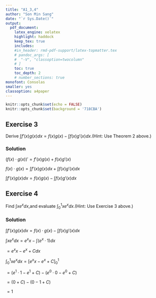 ```yaml
---
title: "A1_3,4"
author: "Son Min Sang"
date: "`r Sys.Date()`"  
output:   
  pdf_document:  
    latex_engine: xelatex
    highlight: haddock  
    keep_tex: true  
    includes:
    #in_header: rmd-pdf-support/latex-topmatter.tex
    # pandoc_args: [
    #  "-V", "classoption=twocolumn"
    # ]
    toc: true   
    toc_depth: 2  
    # number_sections: true  
monofont: Consolas
smaller: yes
classoption: a4paper
---
```


```r
knitr::opts_chunk$set(echo = FALSE)
knitr::opts_chunk$set(background = '718CBA')


```

## Exercise 3

Derive $\int{f'(x)g(x) dx} = f(x)g(x) - \int{f(x)g'(x) dx}.$(Hint: Use Theorem 2 above.)

### Solution

$(f(x)·g(x))' =f'(x)g(x)+f(x)g'(x)$

\vspace{10pt}

\bf{ antiderivative}

$f(x)·g(x) =\int f'(x)g(x)dx+\int f(x)g'(x)dx$

$\int f'(x)g(x)dx=f(x)g(x)-\int f(x)g'(x)dx$

\vspace{20pt}

## Exercise 4 

Find $\int{xe^xdx}$,and evaluate $\int_{0}^{1}{xe^x}dx$.(Hint: Use Exercise 3 above.)

### Solution

\bf {Exercise 3}

$\int f'(x)g(x)dx=f(x)·g(x)-\int f(x)g'(x)dx$

\vspace{10pt}


$\int xe^xdx=e^xx-\int (e^x·1)dx$

\qquad \qquad $=e^xx-e^x+Cdx$

\vspace{10pt}

$\int_{0}^{1} xe^xdx=[e^xx-e^x+C]_0^1$

\qquad \qquad $=(e^1·1-e^1+C)-(e^0·0-e^0+C)$

\qquad \qquad $=(0+C)-(0-1+C)$

\qquad \qquad $=1$
